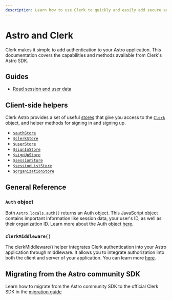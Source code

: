 ```yaml
---
description: Learn how to use Clerk to quickly and easily add secure authentication and user management to your Astro application.
---
```


# Astro and Clerk

Clerk makes it simple to add authentication to your Astro application. This documentation covers the capabilities and methods available from Clerk's Astro SDK.

## Guides

- [Read session and user data](/docs/references/astro/read-session-data)

## Client-side helpers

Clerk Astro provides a set of useful [stores](https://github.com/nanostores/nanostores) that give you access to the [`Clerk`](/docs/references/javascript/clerk/clerk) object, and helper methods for signing in and signing up.

- [`$authStore`](/docs/references/astro/auth-store)
- [`$clerkStore`](/docs/references/astro/clerk-store)
- [`$userStore`](/docs/references/astro/user-store)
- [`$signInStore`](/docs/references/astro/sign-in-store)
- [`$signUpStore`](/docs/references/astro/sign-up-store)
- [`$sessionStore`](/docs/references/astro/session-store)
- [`$sessionListStore`](/docs/references/astro/session-list-store)
- [`$organizationStore`](/docs/references/astro/organization-store)

## General Reference

### `Auth` object

Both `Astro.locals.auth()` returns an Auth object. This JavaScript object contains important information like session data, your user's ID, as well as their organization ID. Learn more about the Auth object [here](/docs/references/nextjs/auth-object).

### `clerkMiddleware()`

The clerkMiddleware() helper integrates Clerk authentication into your Astro application through middleware. It allows you to integrate authorization into both the client and server of your application. You can learn more [here](/docs/references/astro/clerk-middleware).

## Migrating from the Astro community SDK

Learn how to migrate from the Astro community SDK to the official Clerk SDK in the [migration guide](/docs/references/astro/migrating-from-astro-community-sdk)
